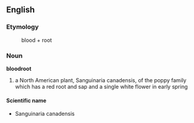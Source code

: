 ==English==
===Etymology===
:blood + root

===Noun===
'''bloodroot'''

# a North American plant, Sanguinaria canadensis, of the poppy family which has a red root and sap and a single white flower in early spring

====Scientific name====
* Sanguinaria canadensis